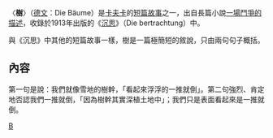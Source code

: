 〈'''樹'''〉（[[德文|德文]]：Die Bäume）是[[卡夫卡|卡夫卡]]的[[短篇故事|短篇故事]]之一，出自長篇小說[[一場鬥爭的描述|一場鬥爭的描述]]，收錄於1913年出版的《[[沉思|沉思]]》（Die bertrachtung）中。

與《沉思》中其他的短篇故事一樣，樹是一篇極簡短的敘說，只由兩句句子概括。

==內容==
第一句是說：我們就像雪地的樹幹，「看起來浮浮的一推就倒」。第二句強烈、肯定地否認我們一推就倒，「因為樹幹其實深植土地中」；我們只是表面看起來是一推就倒。

[[category:卡夫卡|B]]
